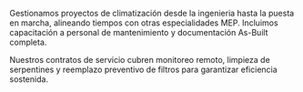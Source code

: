 ﻿---
slug: aire-acondicionado
familia: sistemas-integrales
nombre: Aire acondicionado y climatización
resumen: Diseno e instalación de sistemas VRF, chillers y precisión para proyectos corporativos, industriales y de salud.
beneficios:
  - Ingenieria térmica completa con calculo de cargas y selección de equipos.
  - Coordinación BIM y prefabricación de ducteria para reducir tiempos en obra.
  - Programas de mantenimiento predictivo con monitoreo remoto.
especificaciones:
  - key: Tipologias disponibles
    value: VRF, mini chiller, chiller agua-agua, close control, split comercial.
  - key: Eficiencia energetica
    value: Equipos con compresores inverter y refrigerantes R410A/R32.
  - key: Normativas aplicadas
    value: ASHRAE, RNE (Norma OS.1), NFPA 90A.
  - key: Control
    value: BMS, BACnet, Modbus, termostatos inteligentes.
  - key: Pruebas
    value: Leak test, pruebas de hermeticidad y balanceo de aire/hidraulico.
aplicaciones:
  - Oficinas y edificios corporativos
  - Clinicas, salas de cirugia y laboratorios
  - Retail y centros comerciales
  - Centros de datos y salas de control
  - Industrias con procesos térmicos criticos
descargas:
  - label: Manual de climatización SG 2025
    href: /descargas/CATALOGO-SG-2025.pdf
usos:
  - interior
  - exterior
sectores:
  - oficinas
  - salud
  - industrial-minero
  - retail
  - aeropuertos-transporte
desempenos:
  - impermeable
  - acústica
  - ignifugo
presupuesto: alto
imagenes:
  - src: /images/subfamilias/aire-acondicionado-1.jpg
    alt: Técnicos calibrando sistema de aire acondicionado industrial
---

Gestionamos proyectos de climatización desde la ingenieria hasta la puesta en marcha, alineando tiempos con otras especialidades MEP. Incluimos capacitación a personal de mantenimiento y documentación As-Built completa.

Nuestros contratos de servicio cubren monitoreo remoto, limpieza de serpentines y reemplazo preventivo de filtros para garantizar eficiencia sostenida.

